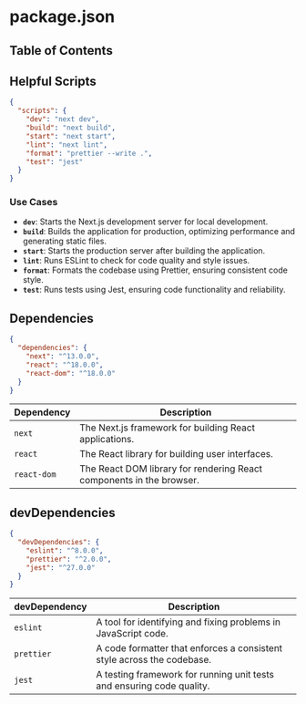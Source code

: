 
# package.json

## Table of Contents

## Helpful Scripts

```json
{
  "scripts": {
    "dev": "next dev",
    "build": "next build",
    "start": "next start",
    "lint": "next lint",
    "format": "prettier --write .",
    "test": "jest"
  }
}
```

### Use Cases

- **`dev`**: Starts the Next.js development server for local development.
- **`build`**: Builds the application for production, optimizing performance and generating static files.
- **`start`**: Starts the production server after building the application.
- **`lint`**: Runs ESLint to check for code quality and style issues.
- **`format`**: Formats the codebase using Prettier, ensuring consistent code style.
- **`test`**: Runs tests using Jest, ensuring code functionality and reliability.
  <BackToTop />

## Dependencies

```json
{
  "dependencies": {
    "next": "^13.0.0",
    "react": "^18.0.0",
    "react-dom": "^18.0.0"
  }
}
```

| Dependency  | Description                                                          |
| ----------- | -------------------------------------------------------------------- |
| `next`      | The Next.js framework for building React applications.               |
| `react`     | The React library for building user interfaces.                      |
| `react-dom` | The React DOM library for rendering React components in the browser. |

## devDependencies

```json
{
  "devDependencies": {
    "eslint": "^8.0.0",
    "prettier": "^2.0.0",
    "jest": "^27.0.0"
  }
}
```

| devDependency | Description                                                            |
| ------------- | ---------------------------------------------------------------------- |
| `eslint`      | A tool for identifying and fixing problems in JavaScript code.         |
| `prettier`    | A code formatter that enforces a consistent style across the codebase. |
| `jest`        | A testing framework for running unit tests and ensuring code quality.  |

<BackToTop />
